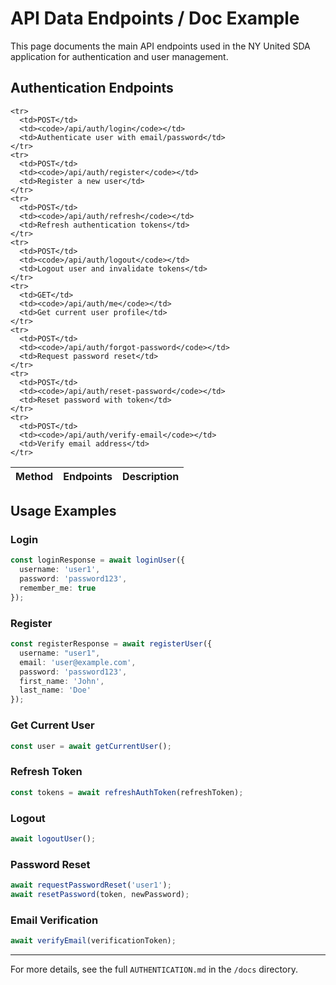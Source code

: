 

<Meta title="Documentation/API Endpoints" />

# API Data Endpoints / Doc Example

This page documents the main API endpoints used in the NY United SDA application for authentication and user management.

## Authentication Endpoints

<table>
  <thead>
    <tr>
      <th>Method</th> 
      <th>Endpoints</th> 
      <th>Description</th> 
    </tr>  
  </thead>
  <tbody>

    <tr>
      <td>POST</td>
      <td><code>/api/auth/login</code></td>
      <td>Authenticate user with email/password</td>
    </tr>
    <tr>
      <td>POST</td>
      <td><code>/api/auth/register</code></td>
      <td>Register a new user</td>
    </tr>
    <tr>
      <td>POST</td>
      <td><code>/api/auth/refresh</code></td>
      <td>Refresh authentication tokens</td>
    </tr>
    <tr>
      <td>POST</td>
      <td><code>/api/auth/logout</code></td>
      <td>Logout user and invalidate tokens</td>
    </tr>
    <tr>
      <td>GET</td>
      <td><code>/api/auth/me</code></td>
      <td>Get current user profile</td>
    </tr>
    <tr>
      <td>POST</td>
      <td><code>/api/auth/forgot-password</code></td>
      <td>Request password reset</td>
    </tr>
    <tr>
      <td>POST</td>
      <td><code>/api/auth/reset-password</code></td>
      <td>Reset password with token</td>
    </tr>
    <tr>
      <td>POST</td>
      <td><code>/api/auth/verify-email</code></td>
      <td>Verify email address</td>
    </tr>
  </tbody>  
</table>



## Usage Examples

### Login
```typescript
const loginResponse = await loginUser({
  username: 'user1',
  password: 'password123',
  remember_me: true
});
```

### Register
```typescript
const registerResponse = await registerUser({
  username: "user1",
  email: 'user@example.com',
  password: 'password123',
  first_name: 'John',
  last_name: 'Doe'
});
```

### Get Current User
```typescript
const user = await getCurrentUser();
```

### Refresh Token
```typescript
const tokens = await refreshAuthToken(refreshToken);
```

### Logout
```typescript
await logoutUser();
```

### Password Reset
```typescript
await requestPasswordReset('user1');
await resetPassword(token, newPassword);
```

### Email Verification
```typescript
await verifyEmail(verificationToken);
```

---

For more details, see the full `AUTHENTICATION.md` in the `/docs` directory.
